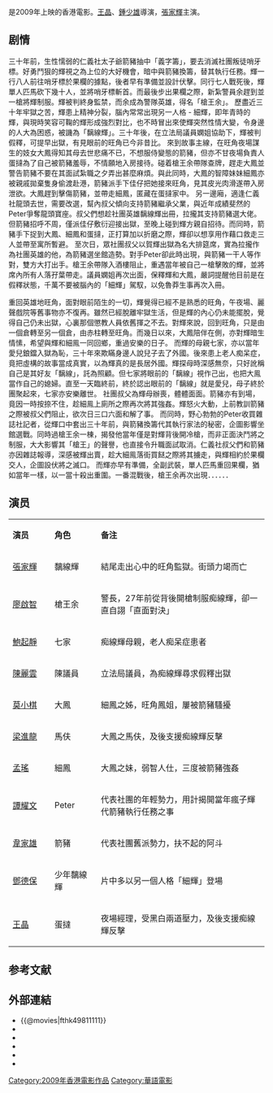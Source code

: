 {{multiple issues|
{{disputed|time=2015-08-24T23:28:32+00:00}}
{{expand|time=2015-08-24T23:28:32+00:00}}
{{unreferenced|time=2015-08-24T23:28:32+00:00}}
}}
{{Infobox film
| name                          = 旺角監獄 
| image                          = 旺角监狱.jpg
| original_name <!-- 英文名 --> = ''{{lang|en|To Live and Die in Mongkok}}''
| director<!-- 导演 -->         = [[王晶|王晶]] <br> [[鍾少雄|鍾少雄]]
| producer <!-- 監製 -->        = 王晶
| writer  <!-- 编剧 -->         = 王晶
| starring <!-- 主演 -->        = [[張家輝|張家輝]]<br> [[廖啟智|廖啟智]] <br> [[鮑起靜|鮑起靜]] <br> [[莫小棋|莫小棋]]
| music <!-- 配乐 -->           = 羅堅 
| cinematography <!-- 摄影 -->  = 蔡崇輝 
| editing <!-- 剪接 -->         = 李嘉榮  
| released  <!-- 上映日期 -->   = {{HKG}}：{{Film date|2009|11|19}}
| runtime  <!-- 片长时间 -->    = 95分钟
| country  <!-- 产地 -->        = {{香港電影產地}}
| language                      = 粤语
| budget  <!-- 预算花费 -->     =  
| gross  <!-- 票房 -->          = 
| imdb_id                       = tt1547640
}}
{{engname|《旺角監獄》|''To Live and Die in Mongkok''}}是2009年上映的香港電影。[[王晶|王晶]]、[[鍾少雄|鍾少雄]]導演，[[張家輝|張家輝]]主演。

== 剧情 ==
三十年前，生性懦弱的仁義社太子爺箭豬抽中「義字籌」，要去消滅社團叛徒哨牙標。好勇鬥狠的輝視之為上位的大好機會，暗中與箭豬換籌，替其執行任務。輝一行八人前往哨牙標於果欄的據點，後者早有準備並設計伏擊。同行七人戰死後，輝單人匹馬砍下幾十人，並將哨牙標斬首。而最後步出果欄之際，新紮警員余趕到並一槍將輝制服。輝被判終身監禁，而余成為警隊英雄，得名「槍王余」。
歷盡近三十年牢獄之苦，輝患上精神分裂，腦內常常出現另一人格 - 細輝，即年青時的輝，與現時笑容可鞠的輝形成強烈對比，也不時冒出來使輝突然性情大變，令身邊的人大為困惑，被譏為「黐線輝」。三十年後，在立法局議員嫻姐協助下，輝被判假釋，可提早出獄，有見眼前的旺角已今非昔比。
來到故事主線，在旺角夜場謀生的妓女大鳳得知其母去世悲痛不已，不想服侍變態的箭豬，但亦不甘夜場負責人蛋撻為了自己被箭豬羞辱，不情願地入房接待。碰着槍王余帶隊查牌，趕走大鳳並警告箭豬不要在其面試紮職之夕弄出甚麼麻煩。與此同時，大鳳的智障妹妹細鳳亦被親戚拋棄隻身偷渡赴港，箭豬派手下佳仔把她接來旺角，見其皮光肉滑遂帶入房泄欲。大鳳趕到擊傷箭豬，並帶走細鳳，匿藏在蛋撻家中。
另一邊廂，適逢仁義社龍頭去世，需要改選，幫內叔父傾向支持箭豬繼承父業，與近年成績斐然的Peter爭奪龍頭寶座。叔父們想趁社團英雄黐線輝出冊，拉攏其支持箭豬選大佬。但箭豬招呼不周，僅派佳仔敷衍迎接出獄，至晚上碰到輝方親自招待。而同時，箭豬手下捉到大鳳、細鳳和蛋撻，正打算加以折磨之際，輝卻以想享用作藉口救走三人並帶至寓所暫避。
至次日，眾社團叔父以賀輝出獄為名大排筵席，實為拉攏作為社團英雄的他，為箭豬選坐館造勢。對手Peter卻此時出現，與箭豬一干人等作對，雙方大打出手。槍王余帶隊入酒樓阻止，重遇當年被自己一槍擊敗的輝，並將席內所有人落孖葉帶走。議員嫻姐再次出面，保釋輝和大鳳，嚴詞提醒他目前是在假釋狀態，千萬不要被腦內的「細輝」駕馭，以免魯莽生事再次入冊。

重回英雄地旺角，面對眼前陌生的一切，輝覺得已經不是熟悉的旺角，午夜場、麗聲戲院等舊事物亦不復再。雖然已經脫離牢獄生活，但是輝的內心仍未能擺脫，覺得自己仍未出獄，心裏那個懲教人員依舊揮之不去。對輝來說，回到旺角，只是由一個倉轉至另一個倉，由赤柱轉至旺角。而幾日以來，大鳳陪伴在側，亦對輝暗生情愫，希望與輝和細鳯一同回鄉，重過安樂的日子。
而輝的母親七家，亦以當年愛兒鋃鐺入獄為恥，三十年來欺瞞身邊人說兒子去了外國。後來患上老人痴呆症，竟把虛構的故事當成真實，以為輝真的是長居外國。輝探母時深感無奈，只好訛稱自己是其好友「黐線」，託為照顧。但七家將眼前的「黐線」視作己出，也把大鳯當作自己的媳婦。直至一天臨終前，終於認出眼前的「黐線」就是愛兒，母子終於團聚起來，七家亦安樂離世。
社團叔父為輝母辦喪，體體面面。箭豬亦有到場，竟因一時按捺不住，趁細鳯上廁所之際再次將其強姦。輝怒火大動，上前教訓箭豬之際被叔父們阻止，欲次日三口六面和解了事。
而同時，野心勃勃的Peter收買雜誌社記者，從輝口中套出三十年前，與箭豬換籌代其執行家法的秘密，企圖影響坐館選戰。同時過槍王余一棟，揭發他當年僅是對輝背後開冷槍，而非正面決鬥將之制服，大大影響其「槍王」的聲譽，也直接令升職面試取消。仁義社叔父們和箭豬亦因雜誌報導，深感被輝出賣，趁大細鳯落街買餸之際將其擄走，與輝相約於果欄交人，企圖設伏將之滅口。
而輝亦早有準備，全副武裝，單人匹馬重回果欄，猶如當年一樣，以一當十殺出重圍。一番混戰後，槍王余再次出現．．．．．．

== 演员 ==
{|class="wikitable " width="60%"
|- style="background:cornflowerblue; color:white" align=center
|style="width:10%"|'''演员'''||style="width:11%"|'''角色'''||style="width:40%"|'''备注'''
|-
| [[張家輝|張家輝]]   || 黐線輝 ||結尾走出心中的旺角監獄。街頭力竭而亡
|-
| [[廖啟智|廖啟智]]   ||  槍王余  || 警長，27年前從背後開槍制服痴線輝，卻一直自詡「直面對決」
|-
| [[鮑起靜|鮑起靜]]   ||  七家  || 痴線輝母親，老人痴呆症患者
|-
| [[陳麗雲|陳麗雲]]   ||  陳議員  || 立法局議員，為痴線輝尋求假釋出獄
|-
| [[莫小棋|莫小棋]]   ||  大鳳   || 細鳳之姊，旺角鳳姐，屢被箭豬騷擾
|-
| [[梁進龍|梁進龍]]   ||  馬伕  || 大鳳之馬伕，及後支援痴線輝反擊
|-
| [[孟瑤|孟瑤]]  ||  細鳳  || 大鳳之妹，弱智人仕，三度被箭豬強姦 
|-
| [[譚耀文|譚耀文]]   ||  Peter  ||代表社團的年輕勢力，用計揭開當年瘋子輝代箭豬執行任務之事
|-
| [[韋家雄|韋家雄]]  || 箭豬  ||代表社團舊派勢力，扶不起的阿斗
|-
|  [[鄧德保|鄧德保]] ||  少年黐線輝  ||  片中多以另一個人格「細輝」登場
|-
| [[王晶|王晶]] ||  蛋撻  ||  夜場經理，受黑白兩道壓力，及後支援痴線輝反擊
|}

==参考文献==
{{reflist}}

== 外部連結 ==
*{{@movies|fthk49811111}}
*{{hkmdb title|13965}}
*{{mtime|110121}}
*{{douban}}
*{{rotten-tomatoes|to_live_and_die_in_mongkok-2010}}
*{{imdb title|1547640}}
{{張家輝}}
{{廖啟智}}
{{王晶}}
{{2000年代警匪／黑幫華語電影}}
[[Category:2009年香港電影作品|Category:2009年香港電影作品]]
[[Category:華語電影|Category:華語電影]]